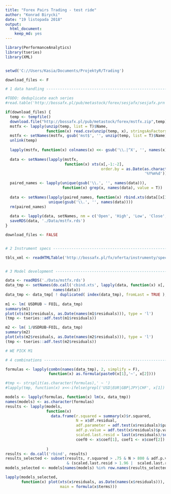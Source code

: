 ```yaml
---
title: "Forex Pairs Trading - test ride"
author: "Konrad Birycki"
date: "19 listopada 2018"
output: 
  html_document:
    keep_md: yes
---
```


```r
library(PerformanceAnalytics)
library(tseries)
library(XML)


setwd('C://Users/Kasia/Documents/ProjektyR/Trading')

download_files <- F

# 1 data handling ---------------------------------------------------------------

#TODO: deduplicate each series
#read.table('http://bossafx.pl/pub/metastock/forex/sesjafx/sesjafx.prn')

if(download_files) {
  temp <- tempfile()
  download.file("http://bossafx.pl/pub/metastock/forex/mstfx.zip",temp)
  mstfx <- lapply(unzip(temp, list = T)$Name,
                  function(x) read.csv(unzip(temp, x), stringsAsFactors = F))
  mstfx <- setNames(mstfx, gsub('mst$', '', unzip(temp, list = T)$Name))
  unlink(temp)
  
  lapply(mstfx, function(x) colnames(x) <<- gsub('\\.|^X', '', names(x)))
  
  data <- setNames(lapply(mstfx,
                          function(x) xts(x[,-1:-2],
                                          order.by = as.Date(as.character(x[,2]),
                                                             '%Y%m%d'))), names(mstfx))
  
  paired_names <- lapply(unique(gsub('\\.', '', names(data))),
                         function(x) grep(x, names(data), value = T))
  
  data <- setNames(lapply(paired_names, function(x) rbind.xts(data[[x[1]]], data[[x[2]]])),
                   unique(gsub('\\.', '', names(data))))
  rm(paired_names)
  
  data <- lapply(data, setNames, nm = c('Open', 'High', 'Low', 'Close', 'Vol'))
  saveRDS(data, './Data/mstfx.rds')
}

download_files <- FALSE


# 2 Instrument specs --------------------------------------------------------------

tbls_xml <- readHTMLTable('http://bossafx.pl/fx/oferta/instrumenty/specyfikacja/')


# 3 Model development ---------------------------------------------------------------

data <- readRDS('./Data/mstfx.rds')
data_tmp <- setNames(do.call('cbind.xts', lapply(data, function(x) x[,'Close'])),
                     names(data))
data_tmp <- data_tmp[ ! duplicated( index(data_tmp), fromLast = TRUE ),  ] 
  
m1 <- lm( USDRUB ~ FOIL, data_tmp)
summary(m1)
plot(xts(m1$residuals, as.Date(names(m1$residuals))), type = 'l')
(tmp <- tseries::adf.test(m1$residuals))

m2 <- lm( 1/USDRUB~FOIL, data_tmp)
summary(m2)
plot(xts(m2$residuals, as.Date(names(m2$residuals))), type = 'l')
(tmp <- tseries::adf.test(m2$residuals))

# WE PICK M1

# 4 combinations ---------------------------------------------------------------

formulas <- lapply(combn(names(data_tmp), 2, simplify = F),
                   function(x) as.formula(paste0(x[1],'~', x[2])))

#tmp <- strsplit(as.character(formulas),' ~ ')
#lapply(tmp, function(x) x<<-ifelse(grepl('USD|EUR|GBP|JPY|CHF', x[1]) & grepl('USD|EUR|GBP|JPY|CHF', x[2]), c('a', 'b'), x))

models <- lapply(formulas, function(x) lm(x, data_tmp))
names(models) <- as.character(formulas)
results <- lapply(models,
                  function(x)
                    data.frame(r.squared = summary(x)$r.squared,
                               N = x$df.residual,
                               adf.parameter = adf.test(x$residuals)$parameter,
                               adf.p.value = adf.test(x$residuals)$p.value,
                               scaled.last.resid = last(x$residuals)/summary(x)$sigma,
                               coef0 <- x$coef[1], coef1 <- x$coef[2])
                  
                  )
results <- do.call('rbind', results)
results_selected <- subset(results, r.squared > .75 & N > 800 & adf.p.value < 0.25
                           & (scaled.last.resid > 1.96 |  scaled.last.resid < -1.96))
models_selected <- models[names(models) %in% row.names(results_selected)]

lapply(models_selected,
       function(x) plot(xts(x$residuals, as.Date(names(x$residuals))),
                        main = formula(x$terms)))
```
